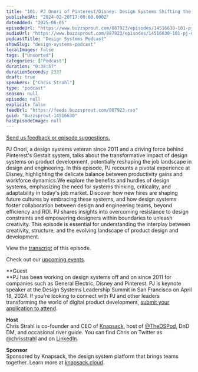 ```yaml
---
title: "101. PJ Onori of Pinterest/Disney: Design Systems Shifting the Productivity Paradigm"
publishedAt: "2024-02-20T17:00:00.000Z"
dateAdded: "2025-06-05"
episodeUrl: "https://www.buzzsprout.com/887923/episodes/14516630-101-pj-onori-of-pinterest-disney-design-systems-shifting-the-productivity-paradigm.mp3"
audioUrl: "https://www.buzzsprout.com/887923/episodes/14516630-101-pj-onori-of-pinterest-disney-design-systems-shifting-the-productivity-paradigm.mp3"
podcastTitle: "Design Systems Podcast"
showSlug: "design-systems-podcast"
localImages: false
tags: ["Unsorted"]
categories: ["Podcast"]
duration: "0:38:57"
durationSeconds: 2337
draft: true
speakers: ["Chris Strahl"]
type: "podcast"
season: null
episode: null
explicit: false
feedUrl: "https://feeds.buzzsprout.com/887923.rss"
guid: "Buzzsprout-14516630"
hasEpisodeImage: null
---
```

[Send us feedback or episode suggestions.](https://www.buzzsprout.com/twilio/text_messages/887923/open_sms)

PJ Onori, a design systems veteran since 2011 and a driving force behind Pinterest's Gestalt system, talks about the transformative impact of design systems on product development, potentially reshaping the job landscape in design and engineering. In this episode, PJ recounts a pivotal experience at Disney, highlighting the delicate balance between productivity gains and workforce dynamics.We explore the benefits and hurdles of design systems, emphasizing the need for systems thinking, criticality, and adaptability in today's job market. Discover how new hires are shaping future cultures by embracing these systems, and how design systems foster collaboration between design and engineering teams, beyond efficiency and ROI. PJ shares insights into overcoming resistance to design constraints and empowering designers within boundaries to unleash creativity. This episode is essential for understanding the interplay between creativity, structure, and the evolving landscape of product design and development.

View the [transcript](https://docs.google.com/document/d/14vhdhsQFkE5A65BrGiqDNIt93vxn4gKMEOSMeVhBmJM/edit?usp=sharing) of this episode.

Check out our [upcoming events](https://www.knapsack.cloud/events).

**Guest  
**PJ has been working on design systems off and on since 2011 for companies such as General Electric, Disney and Pinterest. PJ is keynote speaker at the Design Systems Leadership Summit in San Francisco on April 18, 2024. If you're looking to connect with PJ and other leaders transforming the world of digital product development, [submit your application to attend](https://www.knapsack.cloud/design-systems-leadership-summits).

**Host**  
Chris Strahl is co-founder and CEO of [Knapsack](https://www.knapsack.cloud/), host of [@TheDSPod](https://twitter.com/thedspod), DnD DM, and occasional river guide. You can find Chris on Twitter as [@chrisstrahl](https://twitter.com/chrisstrahl) and on [LinkedIn](https://www.linkedin.com/in/chrisstrahl/).  
  
**Sponsor**  
Sponsored by Knapsack, the design system platform that brings teams together. Learn more at [knapsack.cloud](https://www.knapsack.cloud/?utm_source=podcast).
